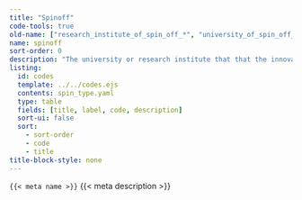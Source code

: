 ```yaml
---
title: "Spinoff"
code-tools: true
old-name: ["research_institute_of_spin_off_*", "university_of_spin_off_*"]
name: spinoff
sort-order: 0
description: "The university or research institute that that the innovation spun off from"
listing:
  id: codes
  template: ../../codes.ejs
  contents: spin_type.yaml
  type: table
  fields: [title, label, code, description]
  sort-ui: false
  sort:
    - sort-order
    - code
    - title
title-block-style: none
---
```


<code>{{< meta name >}}</code>
{{< meta description >}}


:::{ #Codes }
:::
